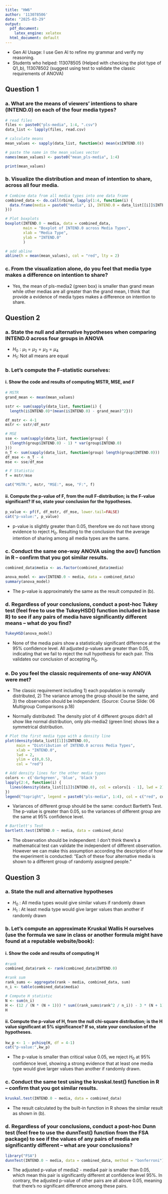 ```yaml
---
title: "HW6"
author: '113078506'
date: "2025-03-29"
output:
  pdf_document: 
    latex_engine: xelatex
  html_document: default
---
```


- Gen AI Usage: I use Gen AI to refine my grammar and verify my reasoning.
- Students who helped: 113078505 (Helped with checking the plot type of Q1_b), 113078502 (suggest using test to validate the classic requirements of ANOVA)

## Question 1

### a. What are the means of viewers’ intentions to share (INTEND.0) on each of the four media types?

```r
# read files
files <- paste0("pls-media", 1:4, ".csv")
data_list <- lapply(files, read.csv)

# calculate means
mean_values <- sapply(data_list, function(x) mean(x$INTEND.0))

# paste the name in the mean_values vector
names(mean_values) <- paste0("mean_pls-media", 1:4)

print(mean_values)
```

### b. Visualize the distribution and mean of intention to share, across all four media. 

```r
# Combine data from all media types into one data frame
combined_data <- do.call(rbind, lapply(1:4, function(i) {
  data.frame(media = paste0("media", i), INTEND.0 = data_list[[i]]$INTEND.0)
}))

# Plot boxplots
boxplot(INTEND.0 ~ media, data = combined_data,
        main = "Boxplot of INTEND.0 across Media Types",
        xlab = "Media Type",
        ylab = "INTEND.0"
        )

# add abline
abline(h = mean(mean_values), col = "red", lty = 2)
```

### c. From the visualization alone, do you feel that media type makes a difference on intention to share?

- Yes, the mean of pls-media2 (green box) is smaller than grand mean while other medias are all greater than the grand mean, I think that provide a evidence of media types makes a difference on intention to share.

## Question 2

### a. State the null and alternative hypotheses when comparing INTEND.0 across four groups in ANOVA

- $H_0: μ_1 = μ_2 = μ_3 = μ_4$
- $H_1$: Not all means are equal

### b. Let’s compute the F-statistic ourselves: 

#### i. Show the code and results of computing MSTR, MSE, and F

```r
# MSTR
grand_mean <- mean(mean_values)

sstr <- sum(sapply(data_list, function(i) {
  length(i$INTEND.0)*(mean(i$INTEND.0) - grand_mean)^2}))

df_mstr <- 4-1
mstr <- sstr/df_mstr

# MSE
sse <- sum(sapply(data_list, function(group) {
  (length(group$INTEND.0) - 1) * var(group$INTEND.0)
}))
n_T <- sum(sapply(data_list, function(group) length(group$INTEND.0)))
df_mse <- n_T - 4
mse <- sse/df_mse

# F Statistic
f = mstr/mse

cat("MSTR:", mstr, "MSE:", mse, "F:", f)
```

#### ii. Compute the p-value of F, from the null F-distribution; is the F-value significant? If so, state your conclusion for the hypotheses.

```r
p_value <- pf(f, df_mstr, df_mse, lower.tail=FALSE)
cat("p-value:", p_value)
```

- p-value is slightly greater than 0.05, therefore we do not have strong evidence to reject $H_0$. Resulting to the conclusion that the average intention of sharing among all media types are the same.

### c. Conduct the same one-way ANOVA using the aov() function in R – confirm that you got similar results.

```r
combined_data$media <- as.factor(combined_data$media)

anova_model <- aov(INTEND.0 ~ media, data = combined_data)
summary(anova_model)
```
- The p-value is approximately the same as the result computed in (b).

### d. Regardless of your conclusions, conduct a post-hoc Tukey test (feel free to use the TukeyHSD() function included in base R) to see if any pairs of media have significantly different means – what do you find?

```r
TukeyHSD(anova_model)
```

- None of the media pairs show a statistically significant difference at the 95% confidence level. All adjusted p-values are greater than 0.05, indicating that we fail to reject the null hypothesis for each pair. This validates our conclusion of accepting $H_0.$

### e. Do you feel the classic requirements of one-way ANOVA were met?

- The classic requirement including 1) each population is normally distributed, 2) The variance among the group should be the same, and 3) the observation should be independent. (Source: Course Slide: 06 Multigroup Comparisons p.18) 

- Normally distributed: The density plot of 4 different groups didn't all show like normal distribution, only pls-media2 (green line) shows like a symmetrical distribution.

```r
# Plot the first media type with a density line
plot(density(data_list[[1]]$INTEND.0), 
     main = "Distribution of INTEND.0 across Media Types", 
     xlab = "INTEND.0", 
     lwd = 2, 
     ylim = c(0,0.5),
     col = "red")

# Add density lines for the other media types
colors <- c('darkgreen', 'blue', 'black')
lapply(2:4, function(i) {
  lines(density(data_list[[i]]$INTEND.0), col = colors[i - 1], lwd = 2)
})
legend("topright", legend = paste0("pls-media", 1:4), col = c("red", colors), lwd = 2)

```

- Variances of different group should be the same: conduct Bartlett's Test. The p-value is greater than 0.05, so the variances of different group are the same at 95% confidence level.

```r
# Bartlett's Test
bartlett.test(INTEND.0 ~ media, data = combined_data)
```
- The observation should be independent: I don't think there's a  mathematical test can validate the independent of different observation. However we can make this assumption according the description of how the experiment is conducted: "Each of these four alternative media is shown to a different group of randomly assigned people."

## Question 3

### a. State the null and alternative hypotheses

- $H_0$ : All media types would give similar values if randomly drawn
- $H_1$ : At least media type would give larger values than another if randomly drawn

### b. Let’s compute an approximate Kruskal Wallis H ourselves (use the formula we saw in class or another formula might have found at a reputable website/book):

#### i. Show the code and results of computing H

```r
#rank
combined_data$rank <- rank(combined_data$INTEND.0)

#rank sum
rank_sums <- aggregate(rank ~ media, combined_data, sum)
n_i <- table(combined_data$media)

# Compute H statistic
N <- sum(n_i)
H <- (12 / (N * (N + 1))) * sum((rank_sums$rank^2 / n_i)) - 3 * (N + 1)
H
```

#### ii. Compute the p-value of H, from the null chi-square distribution; is the H value significant at 5% significance? If so, state your conclusion of the hypotheses.

```r
kw_p <- 1 - pchisq(H, df = 4-1)
cat("p-value:",kw_p)
```

- The p-value is smaller than critical value 0.05, we reject $H_0$ at 95% confidence level, showing a strong evidence that at least one media type would give larger values than another if randomly drawn.

### c. Conduct the same test using the kruskal.test() function in R – confirm that you got similar results.

```r
kruskal.test(INTEND.0 ~ media, data = combined_data)
```
- The result calculated by the built-in function in R shows the similar result as shown in (b).

### d. Regardless of your conclusions, conduct a post-hoc Dunn test (feel free to use the dunnTest() function from the FSA package) to see if the values of any pairs of media are significantly different – what are your conclusions?

```r
library("FSA")
dunnTest(INTEND.0 ~ media, data = combined_data, method = "bonferroni")
```

- The adjusted p-value of media2 - media4 pair is smaller than 0.05, which mean this pair is significantly different at confidence level 95%. In contrary, the adjusted p-value of other pairs are all above 0.05, meaning that there's no significant difference among these pairs.